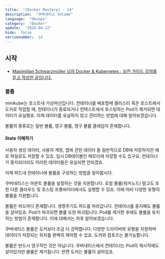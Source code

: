 ```yaml
---
title:  "[Docker Mastery] - 14"
description:  "쿠버네티스 Volume"
language:  "devops"
category:  "Docker"
update:  "2024-04-12"
hide:  false
serisenumber:  14
---
```


## 시작

- [Maximilian Schwarzmüller 님의 Docker & Kubernetes : 실전 가이드 강의를 듣고 작성한 글입니다.](https://www.udemy.com/course/docker-kubernetes-2022/?couponCode=KEEPLEARNING)

### 볼륨

minikube는 호스트내 가상머신입니다. 컨테이너를 배포할때 클러스터 혹은 호스트에서 도커로 작업할 때, 컨테이너가 종료되거나 컨텍스트에서 호스팅하는 Pod가 제거되면 데이터가 유실됐죠. 이제 데이터를 유실하지 않고 관리하는 방법에 대해 알아보겠습니다.

볼륨의 종류로는 일반 볼륨, 영구 볼륨, 영구 볼륨 클레임이 존재합니다.

#### State 이해하기

사용자 생성 데이터, 사용자 계정, 앱에 관한 데이터 들 일반적으로 DB에 저장하지만 예로 파일로도 저장할 수 있죠. 임시 DB테이블인 메모리에 저장할 수도 있구요. 컨테이너가 중지되더라도 이러한 데이터들은 유실되면 안되겠죠.

이제 파드내 컨테이너에 볼륨을 구성하는 방법을 알아봅시다.

쿠버네티스는 마운트 볼륨을 설정하는 것을 지원합니다. 로컬 볼륨(워커노드) 말고도 또한 다른 클라우드 및 호스팅 프롱바이더에서도 실행할 수 있죠. 이에 따라 다양한 유형의 볼륨을 지원합니다.

볼륨은 파드마다 존재합니다. 생명주기도 파드를 따라갑니다. 컨테이너를 중지해도 볼륨을 살아있죠. Pod가 파괴되면 볼륨 또한 파괴됩니다. Pod를 제거한 후에도 볼륨을 유지하는 방법이 존재합니다. 이에 대해서는 차후 알아보겠습니다.

쿠버네티스 볼륨은 도커보다 조금 더 강력합니다. 다양한 드라이버와 유형을 지원하며 데이터가 저장되는 위치를 완벽히 제어할 수 있죠. 도커와 컴포즈는 불가능합니다.

볼륨은 반드시 영구적인 것은 아닙니다. 쿠버네티스에서 컨테이너는 Pod의 재시작에도 살아있지만 볼륨은 제거됩니다. 반면 도커는 볼륨이 살아있죠.